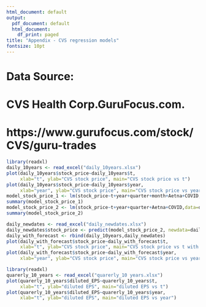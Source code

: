 ```yaml
---
html_document: default
output:
  pdf_document: default
  html_document:
    df_print: paged
title: "Appendix - CVS regression models"
fontsize: 10pt
---
```

# Data Source:
# CVS Health Corp.GuruFocus.com. 
# https://www.gurufocus.com/stock/CVS/guru-trades
```r
library(readxl)
daily_10years <- read_excel("daily_10years.xlsx")
plot(daily_10years$stock_price~daily_10years$t, 
     xlab="t", ylab="CVS stock price", main="CVS stock price vs t")
plot(daily_10years$stock_price~daily_10years$year, 
     xlab="year", ylab="CVS stock price", main="CVS stock price vs year")
model_stock_price_1 <- lm(stock_price~t+year+quarter+month+Aetna+COVID,data=daily_10years)
summary(model_stock_price_1)
model_stock_price_2 <- lm(stock_price~t+year+quarter+Aetna+COVID,data=daily_10years)
summary(model_stock_price_2)

daily_newdates <- read_excel("daily_newdates.xlsx")
daily_newdates$stock_price <- predict(model_stock_price_2, newdata=daily_newdates)
daily_with_forecast <- rbind(daily_10years,daily_newdates)
plot(daily_with_forecast$stock_price~daily_with_forecast$t, 
     xlab="t", ylab="CVS stock price", main="CVS stock price vs t with forecast")
plot(daily_with_forecast$stock_price~daily_with_forecast$year, 
     xlab="year", ylab="CVS stock price", main="CVS stock price vs year with forecast")

library(readxl)
quarerly_10_years <- read_excel("quarerly_10 years.xlsx")
plot(quarerly_10_years$diluted_EPS~quarerly_10_years$t, 
     xlab="t", ylab="diluted EPS", main="diluted EPS vs t")
plot(quarerly_10_years$diluted_EPS~quarerly_10_years$year, 
     xlab="t", ylab="diluted EPS", main="diluted EPS vs year")
```
